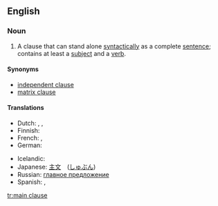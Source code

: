 ==English==

===Noun===
{{en-noun|sg=[[main]] [[clause]]}}

# {{grammar}} A clause that can stand alone [[syntactically]] as a complete [[sentence]]; contains at least a [[subject]] and a [[verb]].

====Synonyms====
* [[independent clause]]
* [[matrix clause]]

====Translations====
{{trans-top|grammar: clause that can stand alone syntactically}}
* Dutch: {{t-|nl|hoofdzin|m}}, {{t|nl|bevestigende zin|m}}, {{t|nl|enkelvoudige zin|m}}
* Finnish: {{t-|fi|päälause}}
* French: {{t|fr|phrase affirmative|f}}, {{t|fr|proposition simple|f}}
* German: {{t+|de|Hauptsatz|m}}
{{trans-mid}}
* Icelandic: {{t|is|aðalsetning|f}}
* Japanese: [[主文]]　([[しゅぶん]])
* Russian: [[главное предложение]]
* Spanish: {{t|es|oración afirmativa|f}}, {{t|es|oración simple|f}}
{{trans-bottom}}

[[tr:main clause]]